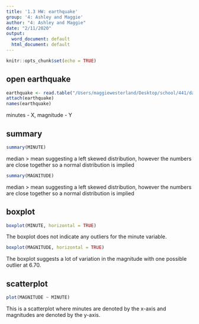 ```yaml
---
title: '1.3 HW: earthquake'
group: '4: Ashley and Maggie'
author: "4: Ashley and Maggie"
date: "2/11/2020"
output:
  word_document: default
  html_document: default
---
```


```r
knitr::opts_chunk$set(echo = TRUE)
```

## open earthquake
```r
earthquake <- read.table("/Users/maggiewesterland/Desktop/school/441/datasets/EARTHQUAKE.txt", header = TRUE)
attach(earthquake)
names(earthquake)

```

minutes - X, magnitude - Y

## summary
```r
summary(MINUTE)

```
median > mean suggesting a left skewed distribution, however the numbers are close together so a normal distribution is implied

```r
summary(MAGNITUDE)

```
median > mean suggesting a left skewed distribution, however the numbers are close together so a normal distribution is implied

## boxplot
```r
boxplot(MINUTE, horizontal = TRUE)

```
The boxplot does not indicate any outliers for the minute variable.

```r
boxplot(MAGNITUDE, horizontal = TRUE)

```
The boxplot suggests a lot of variation in the magnitude with one possible outlier at 6.70.

## scatterplot
```r
plot(MAGNITUDE ~ MINUTE)

```
This is a scatterplot where minutes are denoted by the x-axis and magnitudes are denoted by the y-axis.

